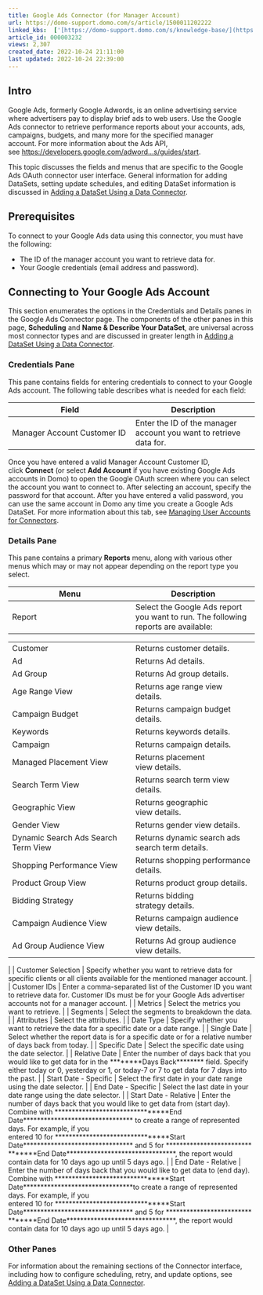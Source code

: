 ```yaml
---
title: Google Ads Connector (for Manager Account)
url: https://domo-support.domo.com/s/article/1500011202222
linked_kbs:  ['[https://domo-support.domo.com/s/knowledge-base/](https://domo-support.domo.com/s/knowledge-base/)', '[https://domo-support.domo.com/s/](https://domo-support.domo.com/s/)', '[https://domo-support.domo.com/s/topic/0TO5w000000ZammGAC](https://domo-support.domo.com/s/topic/0TO5w000000ZammGAC)', '[https://domo-support.domo.com/s/topic/0TO5w000000ZanLGAS](https://domo-support.domo.com/s/topic/0TO5w000000ZanLGAS)', '[https://domo-support.domo.com/s/topic/0TO5w000000ZaoQGAS](https://domo-support.domo.com/s/topic/0TO5w000000ZaoQGAS)', '[https://domo-support.domo.com/s/article/360042926274](https://domo-support.domo.com/s/article/360042926274)', '[https://domo-support.domo.com/s/article/360042926054](https://domo-support.domo.com/s/article/360042926054)', '[https://domo-support.domo.com/s/article/1500011202222](https://domo-support.domo.com/s/article/1500011202222)', '[https://domo-support.domo.com/s/topic/0TO5w000000ZaoQGAS/api-connectors](https://domo-support.domo.com/s/topic/0TO5w000000ZaoQGAS/api-connectors)', '[https://domo-support.domo.com/s/article/360043429933](https://domo-support.domo.com/s/article/360043429933)', '[https://domo-support.domo.com/s/article/360043429953](https://domo-support.domo.com/s/article/360043429953)', '[https://domo-support.domo.com/s/article/360042925494](https://domo-support.domo.com/s/article/360042925494)', '[https://domo-support.domo.com/s/article/360043429913](https://domo-support.domo.com/s/article/360043429913)', '[https://domo-support.domo.com/s/article/4408174643607](https://domo-support.domo.com/s/article/4408174643607)', '[https://domo-support.domo.com/s/login/](https://domo-support.domo.com/s/login/)']
article_id: 000003232
views: 2,307
created_date: 2022-10-24 21:11:00
last updated: 2022-10-24 22:39:00
---
```




Intro
-----


Google Ads, formerly Google Adwords, is an online advertising service where advertisers pay to display brief ads to web users. Use the Google Ads connector to retrieve performance reports about your accounts, ads, campaigns, budgets, and many more for the specified manager account. For more information about the Ads API, see [https://developers.google.com/adword...s/guides/start](https://developers.google.com/adwords/api/docs/guides/start "https://developers.google.com/adwords/api/docs/guides/start"). 


This topic discusses the fields and menus that are specific to the Google Ads OAuth connector user interface. General information for adding DataSets, setting update schedules, and editing DataSet information is discussed in [Adding a DataSet Using a Data Connector](/s/article/360042926274).


Prerequisites
-------------


To connect to your Google Ads data using this connector, you must have the following:


* The ID of the manager account you want to retrieve data for.
* Your Google credentials (email address and password).


Connecting to Your Google Ads Account
-------------------------------------


This section enumerates the options in the Credentials and Details panes in the Google Ads Connector page. The components of the other panes in this page, **Scheduling** and **Name & Describe Your DataSet**, are universal across most connector types and are discussed in greater length in [Adding a DataSet Using a Data Connector](/s/article/360042926274).


### Credentials Pane


This pane contains fields for entering credentials to connect to your Google Ads account. The following table describes what is needed for each field:




| Field | Description |
| --- | --- |
| Manager Account Customer ID | Enter the ID of the manager account you want to retrieve data for. |


Once you have entered a valid Manager Account Customer ID, click **Connect** (or select **Add Account** if you have existing Google Ads accounts in Domo) to open the Google OAuth screen where you can select the account you want to connect to. After selecting an account, specify the password for that account. After you have entered a valid password, you can use the same account in Domo any time you create a Google Ads DataSet. For more information about this tab, see [Managing User Accounts for Connectors](/s/article/360042926054).


### Details Pane


This pane contains a primary **Reports** menu, along with various other menus which may or may not appear depending on the report type you select.




| Menu | Description |
| --- | --- |
| Report | Select the Google Ads report you want to run. The following reports are available:

|  |  |
| --- | --- |
| Customer | Returns customer details. |
| Ad | Returns Ad details. |
| Ad Group | Returns Ad group details. |
| Age Range View | Returns age range view details. |
| Campaign Budget | Returns campaign budget details. |
| Keywords | Returns keywords details. |
| Campaign | Returns campaign details. |
| Managed Placement View | Returns placement view details. |
| Search Term View | Returns search term view details. |
| Geographic View | Returns geographic view details. |
| Gender View | Returns gender view details. |
| Dynamic Search Ads Search Term View | Returns dynamic search ads search term details. |
| Shopping Performance View | Returns shopping performance details. |
| Product Group View | Returns product group details. |
| Bidding Strategy | Returns bidding strategy details. |
| Campaign Audience View | Returns campaign audience view details. |
| Ad Group Audience View | Returns Ad group audience view details. |

 |
| Customer Selection | Specify whether you want to retrieve data for specific clients or all clients available for the mentioned manager account. |
| Customer IDs | Enter a comma-separated list of the Customer ID you want to retrieve data for. Customer IDs must be for your Google Ads advertiser accounts not for a manager account. |
| Metrics | Select the metrics you want to retrieve. |
| Segments | Select the segments to breakdown the data. |
| Attributes | Select the attributes. |
| Date Type | Specify whether you want to retrieve the data for a specific date or a date range. |
| Single Date | Select whether the report data is for a specific date or for a relative number of days back from today. |
| Specific Date | Select the specific date using the date selector. |
| Relative Date | Enter the number of days back that you would like to get data for in the ********Days Back******** field. Specify either today or 0, yesterday or 1, or today-7 or 7 to get data for 7 days into the past. |
| Start Date - Specific | Select the first date in your date range using the date selector. |
| End Date - Specific | Select the last date in your date range using the date selector. |
| Start Date - Relative | Enter the number of days back that you would like to get data from (start day). Combine with ********************************End Date******************************** to create a range of represented days.
For example, if you entered 10 for ********************************Start Date******************************** and 5 for ********************************End Date********************************, the report would contain data for 10 days ago up until 5 days ago. |
| End Date - Relative | Enter the number of days back that you would like to get data to (end day). Combine with ********************************Start Date********************************to create a range of represented days.
For example, if you entered 10 for ********************************Start Date******************************** and 5 for ********************************End Date********************************, the report would contain data for 10 days ago up until 5 days ago. |


### Other Panes


For information about the remaining sections of the Connector interface, including how to configure scheduling, retry, and update options, see [Adding a DataSet Using a Data Connector](/s/article/360042926274).

